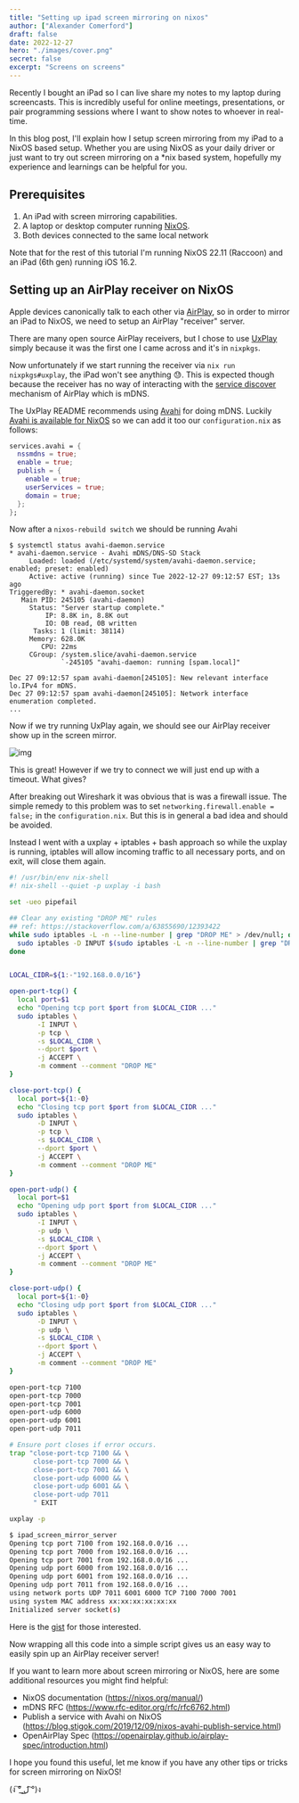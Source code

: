 ```yaml
---
title: "Setting up ipad screen mirroring on nixos"
author: ["Alexander Comerford"]
draft: false
date: 2022-12-27
hero: "./images/cover.png"
secret: false
excerpt: "Screens on screens"
---
```


Recently I bought an iPad so I can live share my notes to my laptop during
screencasts. This is incredibly useful for online meetings, presentations, or
pair programming sessions where I want to show notes to whoever in real-time.

In this blog post, I'll explain how I setup screen mirroring from my iPad to a
NixOS based setup. Whether you are using NixOS as your daily driver or just want
to try out screen mirroring on a \*nix based system, hopefully my experience and
learnings can be helpful for you.


## Prerequisites

1.  An iPad with screen mirroring capabilities.
2.  A laptop or desktop computer running [NixOS](https://nixos.org/).
3.  Both devices connected to the same local network

Note that for the rest of this tutorial I'm running NixOS 22.11 (Raccoon) and
an iPad (6th gen) running iOS 16.2.


## Setting up an AirPlay receiver on NixOS

Apple devices canonically talk to each other via [AirPlay](https://www.apple.com/airplay/), so in order to
mirror an iPad to NixOS, we need to setup an AirPlay "receiver" server.

There are many open source AirPlay receivers, but I chose to use [UxPlay](https://github.com/FDH2/UxPlay) simply
because it was the first one I came across and it's in `nixpkgs`.

Now unfortunately if we start running the receiver via `nix run
  nixpkgs#uxplay`, the iPad won't see anything 😓. This is expected though
because the receiver has no way of interacting with the [service discover](https://openairplay.github.io/airplay-spec/service_discovery.html)
mechanism of AirPlay which is mDNS.

The UxPlay README recommends using [Avahi](https://github.com/lathiat/avahi) for doing mDNS. Luckily [Avahi is
available for NixOS](https://github.com/NixOS/nixpkgs/blob/release-22.11/nixos/modules/services/networking/avahi-daemon.nix) so we can add it too our `configuration.nix` as follows:

```nix
services.avahi = {
  nssmdns = true;
  enable = true;
  publish = {
    enable = true;
    userServices = true;
    domain = true;
  };
};
```

Now after a `nixos-rebuild switch` we should be running Avahi

```text
$ systemctl status avahi-daemon.service
* avahi-daemon.service - Avahi mDNS/DNS-SD Stack
     Loaded: loaded (/etc/systemd/system/avahi-daemon.service; enabled; preset: enabled)
     Active: active (running) since Tue 2022-12-27 09:12:57 EST; 13s ago
TriggeredBy: * avahi-daemon.socket
   Main PID: 245105 (avahi-daemon)
     Status: "Server startup complete."
         IP: 8.8K in, 8.8K out
         IO: 0B read, 0B written
      Tasks: 1 (limit: 38114)
     Memory: 628.0K
        CPU: 22ms
     CGroup: /system.slice/avahi-daemon.service
             `-245105 "avahi-daemon: running [spam.local]"

Dec 27 09:12:57 spam avahi-daemon[245105]: New relevant interface lo.IPv4 for mDNS.
Dec 27 09:12:57 spam avahi-daemon[245105]: Network interface enumeration completed.
...
```

Now if we try running UxPlay again, we should see our AirPlay receiver show up
in the screen mirror.

![img](./ipad_screenshot.jpeg "my iPad seeing UxPlay!")

This is great! However if we try to connect we will just end up with a
timeout. What gives?

After breaking out Wireshark it was obvious that is was a firewall issue. The
simple remedy to this problem was to set `networking.firewall.enable = false;`
in the `configuration.nix`. But this is in general a bad idea and should be
avoided.

Instead I went with a uxplay + iptables + bash approach so while the uxplay is
running, iptables will allow incoming traffic to all necessary ports, and on
exit, will close them again.

```bash
#! /usr/bin/env nix-shell
#! nix-shell --quiet -p uxplay -i bash

set -ueo pipefail

## Clear any existing "DROP ME" rules
## ref: https://stackoverflow.com/a/63855690/12393422
while sudo iptables -L -n --line-number | grep "DROP ME" > /dev/null; do
  sudo iptables -D INPUT $(sudo iptables -L -n --line-number | grep "DROP ME" | head -1 | awk '{print $1}');
done


LOCAL_CIDR=${1:-"192.168.0.0/16"}

open-port-tcp() {
  local port=$1
  echo "Opening tcp port $port from $LOCAL_CIDR ..."
  sudo iptables \
       -I INPUT \
       -p tcp \
       -s $LOCAL_CIDR \
       --dport $port \
       -j ACCEPT \
       -m comment --comment "DROP ME"
}

close-port-tcp() {
  local port=${1:-0}
  echo "Closing tcp port $port from $LOCAL_CIDR ..."
  sudo iptables \
       -D INPUT \
       -p tcp \
       -s $LOCAL_CIDR \
       --dport $port \
       -j ACCEPT \
       -m comment --comment "DROP ME"
}

open-port-udp() {
  local port=$1
  echo "Opening udp port $port from $LOCAL_CIDR ..."
  sudo iptables \
       -I INPUT \
       -p udp \
       -s $LOCAL_CIDR \
       --dport $port \
       -j ACCEPT \
       -m comment --comment "DROP ME"
}

close-port-udp() {
  local port=${1:-0}
  echo "Closing udp port $port from $LOCAL_CIDR ..."
  sudo iptables \
       -D INPUT \
       -p udp \
       -s $LOCAL_CIDR \
       --dport $port \
       -j ACCEPT \
       -m comment --comment "DROP ME"
}

open-port-tcp 7100
open-port-tcp 7000
open-port-tcp 7001
open-port-udp 6000
open-port-udp 6001
open-port-udp 7011

# Ensure port closes if error occurs.
trap "close-port-tcp 7100 && \
      close-port-tcp 7000 && \
      close-port-tcp 7001 && \
      close-port-udp 6000 && \
      close-port-udp 6001 && \
      close-port-udp 7011
      " EXIT

uxplay -p

```

```sh
$ ipad_screen_mirror_server
Opening tcp port 7100 from 192.168.0.0/16 ...
Opening tcp port 7000 from 192.168.0.0/16 ...
Opening tcp port 7001 from 192.168.0.0/16 ...
Opening udp port 6000 from 192.168.0.0/16 ...
Opening udp port 6001 from 192.168.0.0/16 ...
Opening udp port 7011 from 192.168.0.0/16 ...
using network ports UDP 7011 6001 6000 TCP 7100 7000 7001
using system MAC address xx:xx:xx:xx:xx:xx
Initialized server socket(s)
```

Here is the [gist](https://gist.github.com/cmrfrd/fe8f61da076f8a4a751bf8fc8cb579a5) for those interested.

Now wrapping all this code into a simple script gives us an easy way to easily
spin up an AirPlay receiver server!

If you want to learn more about screen mirroring or NixOS, here are some
additional resources you might find helpful:

-   NixOS documentation (<https://nixos.org/manual/>)
-   mDNS RFC (<https://www.rfc-editor.org/rfc/rfc6762.html>)
-   Publish a service with Avahi on NixOS
    (<https://blog.stigok.com/2019/12/09/nixos-avahi-publish-service.html>)
-   OpenAirPlay Spec (<https://openairplay.github.io/airplay-spec/introduction.html>)

I hope you found this useful, let me know if you have any other tips or tricks
for screen mirroring on NixOS!

(ง ͠° ͟ل͜ ͡°)ง
